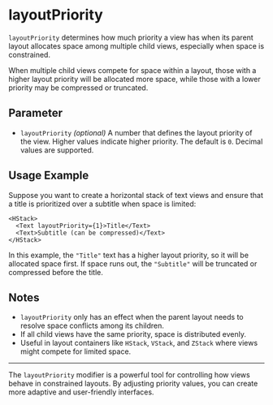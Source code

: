 # layoutPriority 

`layoutPriority` determines how much priority a view has when its parent layout allocates space among multiple child views, especially when space is constrained.

When multiple child views compete for space within a layout, those with a higher layout priority will be allocated more space, while those with a lower priority may be compressed or truncated.

## Parameter

* `layoutPriority` *(optional)*
  A number that defines the layout priority of the view.
  Higher values indicate higher priority. The default is `0`. Decimal values are supported.

## Usage Example

Suppose you want to create a horizontal stack of text views and ensure that a title is prioritized over a subtitle when space is limited:

```tsx
<HStack>
  <Text layoutPriority={1}>Title</Text>
  <Text>Subtitle (can be compressed)</Text>
</HStack>
```

In this example, the `"Title"` text has a higher layout priority, so it will be allocated space first. If space runs out, the `"Subtitle"` will be truncated or compressed before the title.

## Notes

* `layoutPriority` only has an effect when the parent layout needs to resolve space conflicts among its children.
* If all child views have the same priority, space is distributed evenly.
* Useful in layout containers like `HStack`, `VStack`, and `ZStack` where views might compete for limited space.

---

The `layoutPriority` modifier is a powerful tool for controlling how views behave in constrained layouts. By adjusting priority values, you can create more adaptive and user-friendly interfaces.
